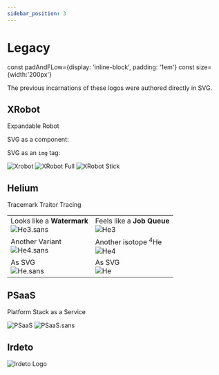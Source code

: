 ```yaml
---
sidebar_position: 3
---
```


# Legacy


const padAndFLow={display: 'inline-block', padding: '1em'}
const size={width:'200px'}





The previous incarnations of these logos were authored directly in SVG.

## XRobot 

Expandable Robot

<div>
  SVG as a component: <br />
  <XRobotSVG title="XRobot" />

  SVG as an `img` tag: <br />
  <div>
    <img style={size} src={useBaseUrl('img/XRobot/XRobot.svg')} alt="Xrobot" />
    <img style={size} src={useBaseUrl('img/XRobot/XRobot.full.svg')} alt="XRobot Full" />
    <img style={size} src={useBaseUrl('img/XRobot/XRobot.stick.svg')} alt="XRobot Stick" />
  </div>
</div>

## Helium 

Tracemark Traitor Tracing

<table>
  <tr>
    <td>
      Looks like a <b>Watermark</b> <br/>
      <img style={size} src={He3SansPng} alt="He3.sans" />
    </td>
    <td>
      Feels like a <b>Job Queue</b> <br/>
      <img style={size} src={He3Png} alt="He3" />
    </td>
  </tr>
  <tr>
    <td>
      Another Variant <br/>
      <img style={size} src={He4SansPng} alt="He4.sans" />
    </td>
    <td>
      Another isotope <sup>4</sup>He <br/>
      <img style={size} src={He3Png} alt="He4" />
    </td>
  </tr>
  <tr>
    <td>
      As SVG <br/>
      <img style={size} src={useBaseUrl('img/Helium/Helium.sans.svg')} alt="He.sans" />
    </td>
    <td>
      As SVG <br/>
      <img style={size} src={useBaseUrl('img/Helium/Helium.svg')} alt="He" />
    </td>
  </tr>
</table>


## PSaaS 

Platform Stack as a Service

<div>
  <img style={size} src={useBaseUrl('img/PSaaS/PSaaS.svg')} alt="PSaaS" />
  <img style={size} src={useBaseUrl('img/PSaaS/PSaaS.sans.svg')} alt="PSaaS.sans" />
</div>


## Irdeto
<div style={{...padAndFLow, backgroundColor:'white'}}>
  <div style={{...padAndFLow, backgroundColor:'white'}}>
    <span><img style={{width:100}} src={irdetoPurpleUrl} alt="Irdeto Logo" /></span>
  </div>
</div>
